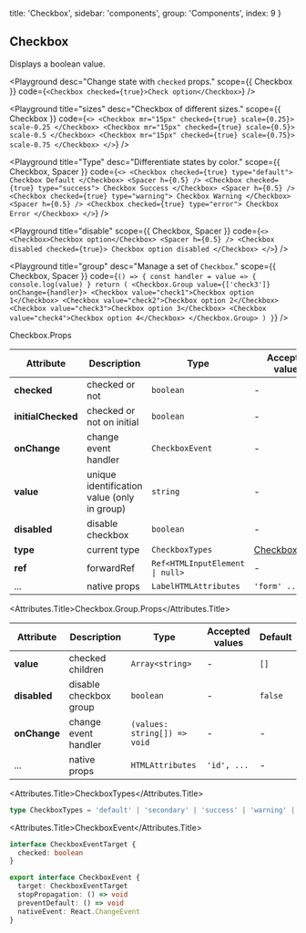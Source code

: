 
  title: 'Checkbox',
  sidebar: 'components',
  group: 'Components',
  index: 9
}

## Checkbox

Displays a boolean value.

<Playground
  desc="Change state with `checked` props."
  scope={{ Checkbox }}
  code={`
<Checkbox checked={true}>Check option</Checkbox>
`}
/>

<Playground
  title="sizes"
  desc="Checkbox of different sizes."
  scope={{ Checkbox }}
  code={`
<>
  <Checkbox mr="15px" checked={true} scale={0.25}>
    scale-0.25
  </Checkbox>
  <Checkbox mr="15px" checked={true} scale={0.5}>
    scale-0.5
  </Checkbox>
  <Checkbox mr="15px" checked={true} scale={0.75}>
    scale-0.75
  </Checkbox>
</>
`}
/>

<Playground
  title="Type"
  desc="Differentiate states by color."
  scope={{ Checkbox, Spacer }}
  code={`
<>
  <Checkbox checked={true} type="default">
    Checkbox Default
  </Checkbox>
  <Spacer h={0.5} />
  <Checkbox checked={true} type="success">
    Checkbox Success
  </Checkbox>
  <Spacer h={0.5} />
  <Checkbox checked={true} type="warning">
    Checkbox Warning
  </Checkbox>
  <Spacer h={0.5} />
  <Checkbox checked={true} type="error">
    Checkbox Error
  </Checkbox>
</>
`}
/>

<Playground
  title="disable"
  scope={{ Checkbox, Spacer }}
  code={`
<>
  <Checkbox>Checkbox option</Checkbox>
  <Spacer h={0.5} />
  <Checkbox disabled checked={true}>
    Checkbox option disabled
  </Checkbox>
</>
`}
/>

<Playground
  title="group"
  desc="Manage a set of `Checkbox`."
  scope={{ Checkbox, Spacer }}
  code={`
() => {
  const handler = value => {
    console.log(value)
  }
  return (
    <Checkbox.Group value={['check3']} onChange={handler}>
      <Checkbox value="check1">Checkbox option 1</Checkbox>
      <Checkbox value="check2">Checkbox option 2</Checkbox>
      <Checkbox value="check3">Checkbox option 3</Checkbox>
      <Checkbox value="check4">Checkbox option 4</Checkbox>
    </Checkbox.Group>
  )
}
`}
/>

<Attributes edit="/pages/docs/components/checkbox.mdx">
<Attributes.Title>Checkbox.Props</Attributes.Title>

| Attribute          | Description                                 | Type                                           | Accepted values                 | Default   |
| ------------------ | ------------------------------------------- | ---------------------------------------------- | ------------------------------- | --------- |
| **checked**        | checked or not                              | `boolean`                                      | -                               | -         |
| **initialChecked** | checked or not on initial                   | `boolean`                                      | -                               | `false`   |
| **onChange**       | change event handler                        | `CheckboxEvent`                                | -                               | -         |
| **value**          | unique identification value (only in group) | `string`                                       | -                               | -         |
| **disabled**       | disable checkbox                            | `boolean`                                      | -                               | `false`   |
| **type**           | current type                                | `CheckboxTypes`                                | [CheckboxTypes](#checkboxtypes) | `default` |
| **ref**            | forwardRef                                  | <Code>Ref<HTMLInputElement &#124; null></Code> | -                               | -         |
| ...                | native props                                | `LabelHTMLAttributes`                          | `'form' ...`                    | -         |

<Attributes.Title>Checkbox.Group.Props</Attributes.Title>

| Attribute    | Description            | Type                         | Accepted values | Default |
| ------------ | ---------------------- | ---------------------------- | --------------- | ------- |
| **value**    | checked children       | `Array<string>`              | -               | `[]`    |
| **disabled** | disable checkbox group | `boolean`                    | -               | `false` |
| **onChange** | change event handler   | `(values: string[]) => void` | -               | -       |
| ...          | native props           | `HTMLAttributes`             | `'id', ...`     | -       |

<Attributes.Title>CheckboxTypes</Attributes.Title>

```ts
type CheckboxTypes = 'default' | 'secondary' | 'success' | 'warning' | 'error'
```

<Attributes.Title>CheckboxEvent</Attributes.Title>

```ts
interface CheckboxEventTarget {
  checked: boolean
}

export interface CheckboxEvent {
  target: CheckboxEventTarget
  stopPropagation: () => void
  preventDefault: () => void
  nativeEvent: React.ChangeEvent
}
```

</Attributes>

